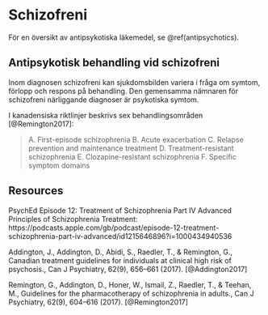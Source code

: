 # Schizofreni {#schizophrenia}

För en översikt av antipsykotiska läkemedel, se \@ref(antipsychotics).

## Antipsykotisk behandling vid schizofreni

Inom diagnosen schizofreni kan sjukdomsbilden variera i fråga om symtom, förlopp och respons på behandling. Den gemensamma nämnaren för schizofreni närliggande diagnoser är psykotiska symtom.

I kanadensiska riktlinjer beskrivs sex behandlingsområden [@Remington2017]: 

> A. First-episode schizophrenia
> B. Acute exacerbation
> C. Relapse prevention and maintenance treatment
> D. Treatment-resistant schizophrenia
> E. Clozapine-resistant schizophrenia
> F. Specific symptom domains



## Resources

PsychEd Episode 12: Treatment of Schizophrenia Part IV Advanced Principles of Schizophrenia Treatment: https://podcasts.apple.com/gb/podcast/episode-12-treatment-schizophrenia-part-iv-advanced/id1215646896?i=1000434940536

Addington, J., Addington, D., Abidi, S., Raedler, T., & Remington, G., Canadian treatment guidelines for individuals at clinical high risk of psychosis., Can J Psychiatry, 62(9), 656–661 (2017).  [@Addington2017]

Remington, G., Addington, D., Honer, W., Ismail, Z., Raedler, T., & Teehan, M., Guidelines for the pharmacotherapy of schizophrenia in adults., Can J Psychiatry, 62(9), 604–616 (2017).  [@Remington2017]
